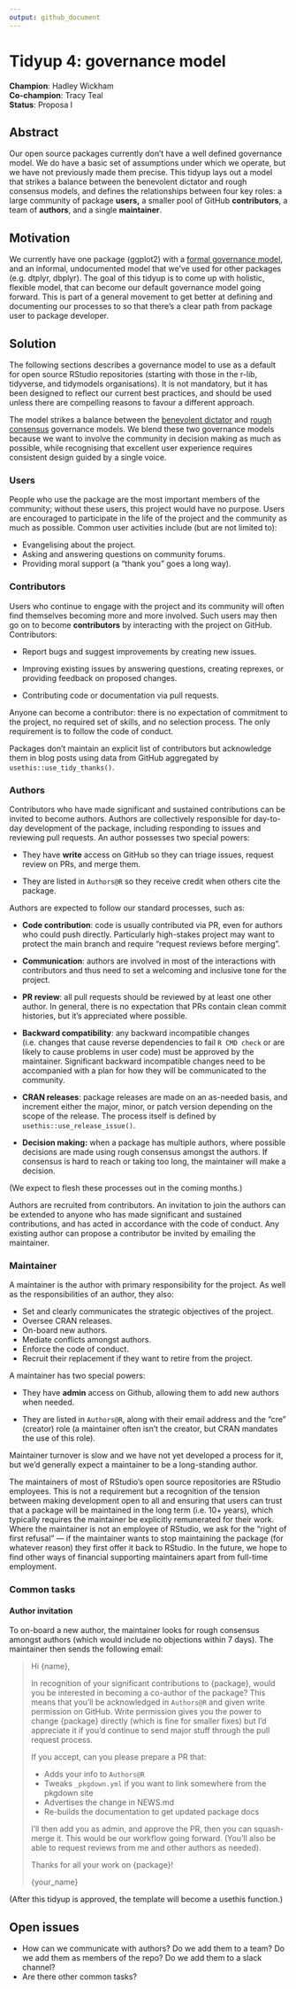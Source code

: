 ```yaml
---
output: github_document
---
```


# Tidyup 4: governance model

**Champion**: Hadley Wickham  
**Co-champion**: Tracy Teal  
**Status**: Proposa
l

## Abstract

Our open source packages currently don't have a well defined governance model.
We do have a basic set of assumptions under which we operate, but we have not previously made them precise.
This tidyup lays out a model that strikes a balance between the benevolent dictator and rough consensus models, and defines the relationships between four key roles: a large community of package **users,** a smaller pool of GitHub **contributors**, a team of **authors**, and a single **maintainer**.

## Motivation

We currently have one package (ggplot2) with a [formal governance model](https://github.com/tidyverse/ggplot2/blob/master/GOVERNANCE.md), and an informal, undocumented model that we've used for other packages (e.g. dtplyr, dbplyr).
The goal of this tidyup is to come up with holistic, flexible model, that can become our default governance model going forward.
This is part of a general movement to get better at defining and documenting our processes to so that there's a clear path from package user to package developer.

## Solution

The following sections describes a governance model to use as a default for open source RStudio repositories (starting with those in the r-lib, tidyverse, and tidymodels organisations).
It is not mandatory, but it has been designed to reflect our current best practices, and should be used unless there are compelling reasons to favour a different approach.

The model strikes a balance between the [benevolent dictator](http://oss-watch.ac.uk/resources/benevolentdictatorgovernancemodel) and [rough consensus](https://datatracker.ietf.org/doc/html/rfc7282) governance models.
We blend these two governance models because we want to involve the community in decision making as much as possible, while recognising that excellent user experience requires consistent design guided by a single voice.

### Users

People who use the package are the most important members of the community; without these users, this project would have no purpose.
Users are encouraged to participate in the life of the project and the community as much as possible.
Common user activities include (but are not limited to):

-   Evangelising about the project.
-   Asking and answering questions on community forums.
-   Providing moral support (a "thank you" goes a long way).

### Contributors

Users who continue to engage with the project and its community will often find themselves becoming more and more involved.
Such users may then go on to become **contributors** by interacting with the project on GitHub.
Contributors:

-   Report bugs and suggest improvements by creating new issues.

-   Improving existing issues by answering questions, creating reprexes, or providing feedback on proposed changes.

-   Contributing code or documentation via pull requests.

Anyone can become a contributor: there is no expectation of commitment to the project, no required set of skills, and no selection process.
The only requirement is to follow the code of conduct.

Packages don't maintain an explicit list of contributors but acknowledge them in blog posts using data from GitHub aggregated by `usethis::use_tidy_thanks()`.

### Authors

Contributors who have made significant and sustained contributions can be invited to become authors.
Authors are collectively responsible for day-to-day development of the package, including responding to issues and reviewing pull requests.
An author possesses two special powers:

-   They have **write** access on GitHub so they can triage issues, request review on PRs, and merge them.

-   They are listed in `Authors@R` so they receive credit when others cite the package.

Authors are expected to follow our standard processes, such as:

-   **Code contribution**: code is usually contributed via PR, even for authors who could push directly.
    Particularly high-stakes project may want to protect the main branch and require "request reviews before merging".

-   **Communication**: authors are involved in most of the interactions with contributors and thus need to set a welcoming and inclusive tone for the project.

-   **PR review**: all pull requests should be reviewed by at least one other author.
    In general, there is no expectation that PRs contain clean commit histories, but it's appreciated where possible.

-   **Backward compatibility**: any backward incompatible changes (i.e. changes that cause reverse dependencies to fail `R CMD check` or are likely to cause problems in user code) must be approved by the maintainer.
    Significant backward incompatible changes need to be accompanied with a plan for how they will be communicated to the community.

-   **CRAN releases**: package releases are made on an as-needed basis, and increment either the major, minor, or patch version depending on the scope of the release.
    The process itself is defined by `usethis::use_release_issue()`.

-   **Decision making:** when a package has multiple authors, where possible decisions are made using rough consensus amongst the authors.
    If consensus is hard to reach or taking too long, the maintainer will make a decision.

(We expect to flesh these processes out in the coming months.)

Authors are recruited from contributors.
An invitation to join the authors can be extended to anyone who has made significant and sustained contributions, and has acted in accordance with the code of conduct.
Any existing author can propose a contributor be invited by emailing the maintainer.

### Maintainer

A maintainer is the author with primary responsibility for the project.
As well as the responsibilities of an author, they also:

-   Set and clearly communicates the strategic objectives of the project.
-   Oversee CRAN releases.
-   On-board new authors.
-   Mediate conflicts amongst authors.
-   Enforce the code of conduct.
-   Recruit their replacement if they want to retire from the project.

A maintainer has two special powers:

-   They have **admin** access on Github, allowing them to add new authors when needed.

-   They are listed in `Authors@R`, along with their email address and the "cre" (creator) role (a maintainer often isn't the creator, but CRAN mandates the use of this role).

Maintainer turnover is slow and we have not yet developed a process for it, but we'd generally expect a maintainer to be a long-standing author.

The maintainers of most of RStudio's open source repositories are RStudio employees.
This is not a requirement but a recognition of the tension between making development open to all and ensuring that users can trust that a package will be maintained in the long term (i.e. 10+ years), which typically requires the maintainer be explicitly remunerated for their work.
Where the maintainer is not an employee of RStudio, we ask for the "right of first refusal" — if the maintainer wants to stop maintaining the package (for whatever reason) they first offer it back to RStudio.
In the future, we hope to find other ways of financial supporting maintainers apart from full-time employment.

### Common tasks

#### Author invitation

To on-board a new author, the maintainer looks for rough consensus amongst authors (which would include no objections within 7 days).
The maintainer then sends the following email:

> Hi {name},
>
> In recognition of your significant contributions to {package}, would you be interested in becoming a co-author of the package?
> This means that you'll be acknowledged in `Authors@R` and given write permission on GitHub.
> Write permission gives you the power to change {package} directly (which is fine for smaller fixes) but I'd appreciate it if you'd continue to send major stuff through the pull request process.
>
> If you accept, can you please prepare a PR that:
>
> -   Adds your info to `Authors@R`
> -   Tweaks `_pkgdown.yml` if you want to link somewhere from the pkgdown site
> -   Advertises the change in NEWS.md
> -   Re-builds the documentation to get updated package docs
>
> I'll then add you as admin, and approve the PR, then you can squash-merge it.
> This would be our workflow going forward.
> (You'll also be able to request reviews from me and other authors as needed).
>
> Thanks for all your work on {package}!
>
> {your_name}

(After this tidyup is approved, the template will become a usethis function.)

## Open issues

-   How can we communicate with authors? Do we add them to a team? Do we add them as members of the repo? Do we add them to a slack channel?
-   Are there other common tasks?


